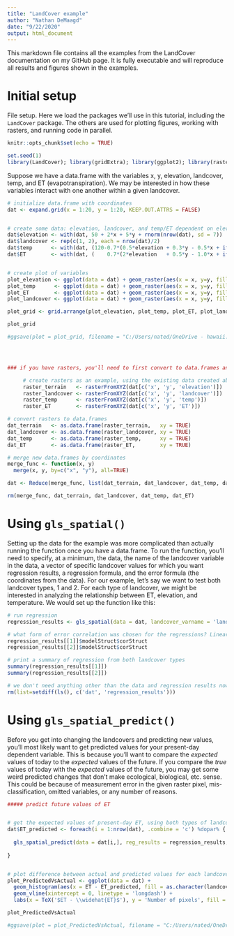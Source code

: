 ```yaml
---
title: "LandCover example"
author: "Nathan DeMaagd"
date: "9/22/2020"
output: html_document
---
```






This markdown file contains all the examples from the LandCover documentation on my GitHub page. It is fully executable and will reproduce all results and figures shown in the examples.







# Initial setup


File setup. Here we load the packages we'll use in this tutorial, including the `LandCover` package. The others are used for plotting figures, working with rasters, and running code in parallel.

```r
knitr::opts_chunk$set(echo = TRUE)

set.seed(1)
library(LandCover); library(gridExtra); library(ggplot2); library(raster); library(foreach); library(latex2exp)

```




Suppose we have a data.frame with the variables x, y, elevation, landcover, temp, and ET (evapotranspiration). We may be interested in how these variables interact with one another within a given landcover.

```r


# initialize data.frame with coordinates
dat <- expand.grid(x = 1:20, y = 1:20, KEEP.OUT.ATTRS = FALSE)


# create some data: elevation, landcover, and temp/ET dependent on elevation and landcover
dat$elevation <- with(dat, 50 + 2*x + 5*y + rnorm(nrow(dat), sd = 7))
dat$landcover <- rep(c(1, 2), each = nrow(dat)/2)
dat$temp      <- with(dat, (120-0.7*(0.5*elevation + 0.3*y - 0.5*x + ifelse(landcover == 'lc1', -30, 0) + rnorm(nrow(dat)))))
dat$ET        <- with(dat, (    0.7*(2*elevation   + 0.5*y - 1.0*x + ifelse(landcover == 'lc1', +20, 0) + rnorm(nrow(dat)))))


# create plot of variables
plot_elevation <- ggplot(data = dat) + geom_raster(aes(x = x, y=y, fill = elevation)) + scale_fill_gradientn(colors = terrain.colors(5))             + coord_equal() + labs(title = 'Elevation data')
plot_temp      <- ggplot(data = dat) + geom_raster(aes(x = x, y=y, fill = temp))      + scale_fill_gradient(low = "green", high = "darkorange")      + coord_equal() + labs(title = 'Temperature data')
plot_ET        <- ggplot(data = dat) + geom_raster(aes(x = x, y=y, fill = ET))        + scale_fill_gradient(low = "tan", high = "darkblue")          + coord_equal() + labs(title = 'ET data')
plot_landcover <- ggplot(data = dat) + geom_raster(aes(x = x, y=y, fill = as.character(landcover))) + coord_equal() + labs(title = 'Landcover data') + scale_fill_discrete(name = 'landcover')

plot_grid <- grid.arrange(plot_elevation, plot_temp, plot_ET, plot_landcover, ncol=2)

plot_grid

#ggsave(plot = plot_grid, filename = "C:/Users/nated/OneDrive - hawaii.edu/Documents/Projects/Packages/LandCover/Figures/raster_plots.png", dpi = 300, width = 6, height = 6)




### if you have rasters, you'll need to first convert to data.frames and combine

     # create rasters as an example, using the existing data created above (!!!!skip this in your own data since you already have rasters!!!!)
     raster_terrain   <- rasterFromXYZ(dat[c('x', 'y', 'elevation')])
     raster_landcover <- rasterFromXYZ(dat[c('x', 'y', 'landcover')])
     raster_temp      <- rasterFromXYZ(dat[c('x', 'y', 'temp')])
     raster_ET        <- rasterFromXYZ(dat[c('x', 'y', 'ET')])

# convert rasters to data.frames
dat_terrain   <- as.data.frame(raster_terrain,   xy = TRUE)
dat_landcover <- as.data.frame(raster_landcover, xy = TRUE)
dat_temp      <- as.data.frame(raster_temp,      xy = TRUE)
dat_ET        <- as.data.frame(raster_ET,        xy = TRUE)

# merge new data.frames by coordinates
merge_func <- function(x, y)
  merge(x, y, by=c("x", "y"), all=TRUE)

dat <- Reduce(merge_func, list(dat_terrain, dat_landcover, dat_temp, dat_ET))

rm(merge_func, dat_terrain, dat_landcover, dat_temp, dat_ET)

```









# Using `gls_spatial()`

Setting up the data for the example was more complicated than actually running the function once you have a data.frame. To run the function, you'll need to specify, at a minimum, the data, the name of the landcover variable in the data, a vector of specific landcover values for which you want regression results, a regression formula, and the error formula (the coordinates from the data). For our example, let's say we want to test both landcover types, 1 and 2. For each type of landcover, we might be interested in analyzing the relationship between ET, elevation, and temperature. We would set up the function like this:

```r


# run regression
regression_results <- gls_spatial(data = dat, landcover_varname = 'landcover', landcover_vec = c(1,2), reg_formula = ET ~ elevation + temp, error_formula = ~x+y)

# what form of error correlation was chosen for the regressions? Linear for landcover type 1 and Ratio for landcover type 2
regression_results[[1]]$modelStruct$corStruct
regression_results[[2]]$modelStruct$corStruct

# print a summary of regression from both landcover types
summary(regression_results[[1]])
summary(regression_results[[2]])

# we don't need anything other than the data and regression results now, so delete everything other than those two things
rm(list=setdiff(ls(), c('dat', 'regression_results')))

```









# Using `gls_spatial_predict()`

Before you get into changing the landcovers and predicting new values, you'll most likely want to get predicted values for your present-day dependent variable. This is because you'll want to compare the *expected* values of today to the *expected* values of the future. If you compare the *true* values of today with the *expected* values of the future, you may get some weird predicted changes that don't make ecological, biological, etc. sense. This could be because of measurement error in the given raster pixel, mis-classification, omitted variables, or any number of reasons.

```r




##### predict future values of ET


# get the expected values of present-day ET, using both types of landcover
dat$ET_predicted <- foreach(i = 1:nrow(dat), .combine = 'c') %dopar% {
  
  gls_spatial_predict(data = dat[i,], reg_results = regression_results, landcover = dat[i,'landcover'])
  
}


# plot difference between actual and predicted values for each landcover type
plot_PredictedVsActual <- ggplot(data = dat) +
  geom_histogram(aes(x = ET - ET_predicted, fill = as.character(landcover), color = as.character(landcover)), alpha = 0.5, bins = 40) +
  geom_vline(xintercept = 0, linetype = 'longdash') +
  labs(x = TeX('$ET - \\widehat{ET}$'), y = 'Number of pixels', fill = 'Landcover', color = 'Landcover')

plot_PredictedVsActual

#ggsave(plot = plot_PredictedVsActual, filename = "C:/Users/nated/OneDrive - hawaii.edu/Documents/Projects/Packages/LandCover/Figures/plot_PredictedVsActual.png", dpi = 300, width = 6, height = 6)

```

